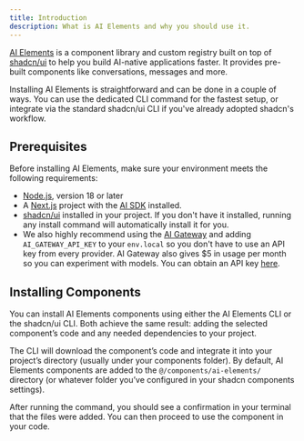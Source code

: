 ```yaml
---
title: Introduction
description: What is AI Elements and why you should use it.
---
```


[AI Elements](https://www.npmjs.com/package/ai-elements) is a component library and custom registry built on top of [shadcn/ui](https://ui.shadcn.com/) to help you build AI-native applications faster. It provides pre-built components like conversations, messages and more.

Installing AI Elements is straightforward and can be done in a couple of ways. You can use the dedicated CLI command for the fastest setup, or integrate via the standard shadcn/ui CLI if you've already adopted shadcn's workflow.

<ElementsInstaller />

## Prerequisites

Before installing AI Elements, make sure your environment meets the following requirements:

- [Node.js](https://nodejs.org/en/download/), version 18 or later
- A [Next.js](https://nextjs.org/) project with the [AI SDK](https://ai-sdk.dev/) installed.
- [shadcn/ui](https://ui.shadcn.com/) installed in your project. If you don't have it installed, running any install command will automatically install it for you.
- We also highly recommend using the [AI Gateway](https://vercel.com/docs/ai-gateway) and adding `AI_GATEWAY_API_KEY` to your `env.local` so you don't have to use an API key from every provider. AI Gateway also gives $5 in usage per month so you can experiment with models. You can obtain an API key [here](https://vercel.com/d?to=%2F%5Bteam%5D%2F%7E%2Fai%2Fapi-keys&title=Get%20your%20AI%20Gateway%20key).

## Installing Components

You can install AI Elements components using either the AI Elements CLI or the shadcn/ui CLI. Both achieve the same result: adding the selected component’s code and any needed dependencies to your project.

The CLI will download the component’s code and integrate it into your project’s directory (usually under your components folder). By default, AI Elements components are added to the `@/components/ai-elements/` directory (or whatever folder you’ve configured in your shadcn components settings).

After running the command, you should see a confirmation in your terminal that the files were added. You can then proceed to use the component in your code.
